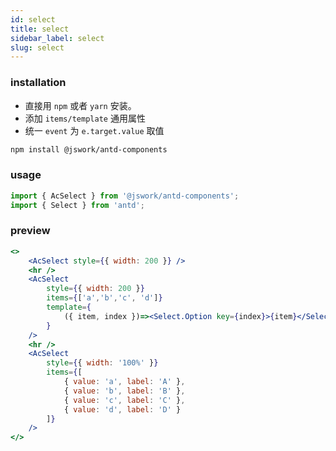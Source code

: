 ```yaml
---
id: select
title: select
sidebar_label: select
slug: select
---
```


### installation
- 直接用 `npm` 或者 `yarn` 安装。
- 添加 `items/template` 通用属性
- 统一 `event` 为 `e.target.value` 取值

```bash npm2yarn
npm install @jswork/antd-components
```

### usage
```js
import { AcSelect } from '@jswork/antd-components';
import { Select } from 'antd';
```

### preview
```jsx live
<>
    <AcSelect style={{ width: 200 }} />
    <hr />
    <AcSelect
        style={{ width: 200 }}
        items={['a','b','c', 'd']}
        template={
            ({ item, index })=><Select.Option key={index}>{item}</Select.Option>
        }
    />
    <hr />
    <AcSelect
        style={{ width: '100%' }}
        items={[
            { value: 'a', label: 'A' },
            { value: 'b', label: 'B' },
            { value: 'c', label: 'C' },
            { value: 'd', label: 'D' }
        ]}
    />
</>
```